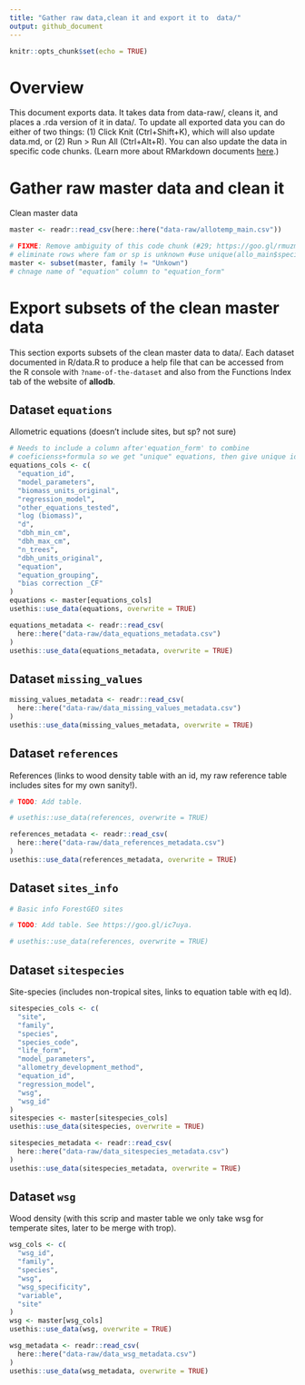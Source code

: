 ```yaml
---
title: "Gather raw data,clean it and export it to  data/"
output: github_document
---
```


```r
knitr::opts_chunk$set(echo = TRUE)
```

# Overview

This document exports data. It takes data from data-raw/, cleans it, and places a .rda version of it in data/. To update all exported data you can do either of two things: (1) Click Knit (Ctrl+Shift+K), which will also update data.md, or (2) Run > Run All (Ctrl+Alt+R). You can also update the data in specific code chunks. (Learn more about RMarkdown documents [here](https://rmarkdown.rstudio.com/lesson-1.html).)

# Gather raw master data and clean it

Clean master data

```r
master <- readr::read_csv(here::here("data-raw/allotemp_main.csv"))
```

```r
# FIXME: Remove ambiguity of this code chunk (#29; https://goo.gl/rmuzmH)
# eliminate rows where fam or sp is unknown #use unique(allo_main$species)
master <- subset(master, family != "Unkown")
# chnage name of "equation" column to "equation_form"
```

# Export subsets of the clean master data

This section exports subsets of the clean master data to data/. Each dataset documented in R/data.R to produce a help file that can be accessed from the R console with `?name-of-the-dataset` and also from the Functions Index tab of the website of __allodb__.

## Dataset `equations`

Allometric equations (doesn't include sites, but sp? not sure)

```r
# Needs to include a column after'equation_form' to combine
# coeficienss+formula so we get "unique" equations, then give unique id
equations_cols <- c(
  "equation_id",
  "model_parameters",
  "biomass_units_original",
  "regression_model",
  "other_equations_tested",
  "log (biomass)",
  "d",
  "dbh_min_cm",
  "dbh_max_cm",
  "n_trees",
  "dbh_units_original",
  "equation",
  "equation_grouping",
  "bias correction _CF"
)
equations <- master[equations_cols]
usethis::use_data(equations, overwrite = TRUE)

equations_metadata <- readr::read_csv(
  here::here("data-raw/data_equations_metadata.csv")
)
usethis::use_data(equations_metadata, overwrite = TRUE)
```

## Dataset `missing_values`

```r
missing_values_metadata <- readr::read_csv(
  here::here("data-raw/data_missing_values_metadata.csv")
)
usethis::use_data(missing_values_metadata, overwrite = TRUE)
```

## Dataset `references`

References (links to wood density table with an id, my raw reference table includes sites for my own sanity!).

```r
# TODO: Add table.

# usethis::use_data(references, overwrite = TRUE)

references_metadata <- readr::read_csv(
  here::here("data-raw/data_references_metadata.csv")
)
usethis::use_data(references_metadata, overwrite = TRUE)
```

## Dataset `sites_info`

```r
# Basic info ForestGEO sites

# TODO: Add table. See https://goo.gl/ic7uya.

# usethis::use_data(references, overwrite = TRUE)
```

## Dataset `sitespecies`

Site-species (includes non-tropical sites, links to equation table with eq Id).

```r
sitespecies_cols <- c(
  "site",
  "family",
  "species",
  "species_code",
  "life_form",
  "model_parameters",
  "allometry_development_method",
  "equation_id",
  "regression_model",
  "wsg",
  "wsg_id"
)
sitespecies <- master[sitespecies_cols]
usethis::use_data(sitespecies, overwrite = TRUE)

sitespecies_metadata <- readr::read_csv(
  here::here("data-raw/data_sitespecies_metadata.csv")
)
usethis::use_data(sitespecies_metadata, overwrite = TRUE)
```

## Dataset `wsg`

Wood density (with this scrip and master table we only take wsg for temperate sites, later to be merge with trop).

```r
wsg_cols <- c(
  "wsg_id",
  "family",
  "species",
  "wsg",
  "wsg_specificity",
  "variable",
  "site"
)
wsg <- master[wsg_cols]
usethis::use_data(wsg, overwrite = TRUE)

wsg_metadata <- readr::read_csv(
  here::here("data-raw/data_wsg_metadata.csv")
)
usethis::use_data(wsg_metadata, overwrite = TRUE)
```

